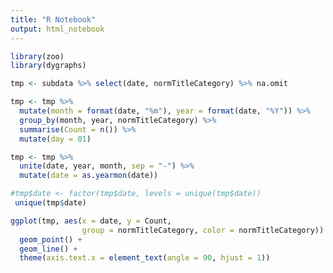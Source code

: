 ```yaml
---
title: "R Notebook"
output: html_notebook
---
```


```r
library(zoo)
library(dygraphs)
```

```r
tmp <- subdata %>% select(date, normTitleCategory) %>% na.omit

tmp <- tmp %>% 
  mutate(month = format(date, "%m"), year = format(date, "%Y")) %>%
  group_by(month, year, normTitleCategory) %>%
  summarise(Count = n()) %>%
  mutate(day = 01)

tmp <- tmp %>% 
  unite(date, year, month, sep = "-") %>% 
  mutate(date = as.yearmon(date))
```

```r
#tmp$date <- factor(tmp$date, levels = unique(tmp$date))
 unique(tmp$date)
```


```r
ggplot(tmp, aes(x = date, y = Count, 
                group = normTitleCategory, color = normTitleCategory)) + 
  geom_point() + 
  geom_line() + 
  theme(axis.text.x = element_text(angle = 90, hjust = 1))
```

